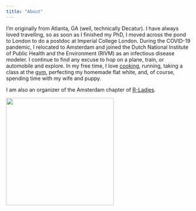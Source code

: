 ```yaml
---
title: "About"
---
```


I'm originally from Atlanta, GA (well, technically Decatur). I have always loved travelling, so as soon as I finished my PhD, I moved across the pond to London to do a postdoc at Imperial College London. During the COVID-19 pandemic, I relocated to Amsterdam and joined the Dutch National Institute of Public Health and the Environment (RIVM) as an infectious disease modeler. I continue to find any excuse to hop on a plane, train, or automobile and explore. In my free time, I love [cooking](https://www.instagram.com/goinginforthekale/), running, taking a class at the [gym](https://wearequeer.nl/en/), perfecting my homemade flat white, and, of course, spending time with my wife and puppy.

I am also an organizer of the Amsterdam chapter of [R-Ladies](https://www.meetup.com/nl-NL/rladies-amsterdam/).

![](photos/leon.jpeg){width="292"}
